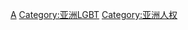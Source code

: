 {{Catmore}}
{{亞洲題目|LGBT權益}}

[[Category:各大洲LGBT权益|A]]
[[Category:亚洲LGBT|Category:亚洲LGBT]]
[[Category:亚洲人权|Category:亚洲人权]]